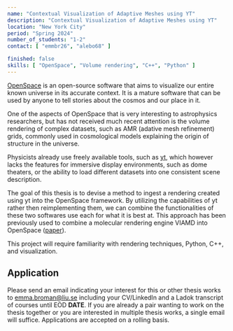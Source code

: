 ```yaml
---
name: "Contextual Visualization of Adaptive Meshes using YT"
description: "Contextual Visualization of Adaptive Meshes using YT"
location: "New York City"
period: "Spring 2024"
number_of_students: "1-2"
contact: [ "emmbr26", "alebo68" ]

finished: false
skills: [ "OpenSpace", "Volume rendering", "C++", "Python" ]
---
```


[OpenSpace](https://openspaceproject.com) is an open-source software that aims to visualize our entire known universe in its accurate context.  It is a mature software that can be used by anyone to tell stories about the cosmos and our place in it.

One of the aspects of OpenSpace that is very interesting to astrophysics researchers, but has not received much recent attention is the volume rendering of complex datasets, such as AMR (adative mesh refinement) grids, commonly used in cosmological models explaining the origin of structure in the universe.

Physicists already use freely available tools, such as [yt](https://yt-project.org/), which however lacks the features for immersive display environments, such as dome theaters, or the ability to load different datasets into one consistent scene description.

The goal of this thesis is to devise a method to ingest a rendering created using yt into the OpenSpace framework.  By utilizing the capabilities of yt rather then reimplementing them, we can combine the functionalities of these two softwares use each for what it is best at.  This approach has been previously used to combine a molecular rendering engine VIAMD into OpenSpace ([paper](https://www.diva-portal.org/smash/get/diva2:1754819/FULLTEXT01.pdf)).

This project will require familiarity with rendering techniques, Python, C++, and visualization.

## Application
Please send an email indicating your interest for this or other thesis works to [emma.broman@liu.se](mailto:emma.broman@liu.se) including your CV/LinkedIn and a Ladok transcript of courses until EOD **DATE**. If you are already a pair wanting to work on the thesis together or you are interested in multiple thesis works, a single email will suffice.
Applications are accepted on a rolling basis.
